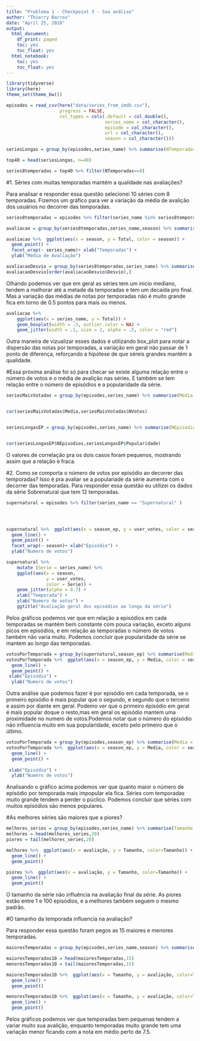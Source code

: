```yaml
---
title: "Problema 1 - Checkpoint 3 - Sua análise"
author: "Thierry Barros"
date: "April 25, 2018"
output:
  html_document:
    df_print: paged
    toc: yes
    toc_float: yes
  html_notebook:
    toc: yes
    toc_float: yes
---
```


```r
library(tidyverse)
library(here)
theme_set(theme_bw())
```




```r
episodes = read_csv(here("data/series_from_imdb.csv"), 
                    progress = FALSE,
                    col_types = cols(.default = col_double(), 
                                     series_name = col_character(), 
                                     episode = col_character(), 
                                     url = col_character(),
                                     season = col_character())) 

seriesLongas = group_by(episodes,series_name) %>% summarise(NTemporadas=n_distinct(season)) %>% arrange(desc(NTemporadas))

top40 = head(seriesLongas, n=40)

series8temporadas = top40 %>% filter(NTemporadas==8)

```
#1. Séries com muitas temporadas mantém a qualidade nas avaliações?
  
  Para analisar e responder essa questão selecionei 10 séries com 8 temporadas. Fizemos um gráfico para ver a variação da média de avalição dos usuários no decorrer das temporadas.
```r
series8temporadas = episodes %>% filter(series_name %in% series8temporadas$series_name )

avaliacao = group_by(series8temporadas,series_name,season) %>% summarise(Total=mean(user_rating)) %>% arrange(desc(season))

avaliacao %>%  ggplot(aes(x = season, y = Total, color = season)) + 
  geom_point() +
  facet_wrap(~ series_name)+ xlab("Temporadas") +
  ylab("Média de Avaliação")

avaliacaoDesvio = group_by(series8temporadas,series_name) %>% summarise(Desvio=sd(user_rating)) 
avaliacaoDesvio[order(avaliacaoDesvio$Desvio),]
```

  Olhando podemos ver que em geral as séries tem um inicio mediano, tendem a melhorar até a metade da temporadas e tem um decaída pro final. Mas a variação das médias de notas por temporadas não é muito grande fica em torno de 0.5 pontos para mais ou menos.

```r
avaliacao %>% 
    ggplot(aes(x = series_name, y = Total)) + 
    geom_boxplot(width = .5, outlier.color = NA) +   
    geom_jitter(width = .1, size = 2, alpha = .5, color = "red") 
```

  Outra maneira de vizualizar esses dados é utilizando box_plot para notar a dispersão das notas por temporadas, a variação em geral não passar de 1 ponto de diferença, reforçando a hipótese de que séreis grandes mantém a qualidade.
  
#Essa próxima análise foi só para checar se existe alguma relação entre o número de votos e o média de avalição nas séries. E também se tem relação entre o número de episódios e a popularidade da série.

```r

seriesMaisVotadas = group_by(episodes,series_name) %>% summarise(Media = mean(user_rating),NVotos=sum(user_votes)) %>% arrange(desc(Media))


cor(seriesMaisVotadas$Media,seriesMaisVotadas$NVotos)


seriesLongasEP = group_by(episodes,series_name) %>% summarise(NEpisodios=n(),Popularidade = sum(user_votes)) %>% arrange(desc(NEpisodios))


cor(seriesLongasEP$NEpisodios,seriesLongasEP$Popularidade)


```

O valores de correlação pra os dois casos foram pequenos, mostrando assim que a relação é fraca.


#2. Como se comporta o número de votos por episódio ao decorrer das temporadas?
  Isso é pra avaliar se a populariade da série aumenta com o decorrer das temporadas.
  Para responder essa questão eu utilizei os dados da série Sobrenatural que tem 12 temporadas.

```r
supernatural = episodes %>% filter(series_name == "Supernatural" )




supernatural %>%  ggplot(aes(x = season_ep, y = user_votes, color = season)) + 
  geom_line() + 
  geom_point() +
  facet_wrap(~ season)+ xlab("Episódio") +
  ylab("Numero de votos")


```
```r


supernatural %>% 
    mutate (Serie = series_name) %>% 
    ggplot(aes(x = season, 
               y = user_votes, 
               color = Serie)) +
    geom_jitter(alpha = 0.7) +
    xlab("Temporada") +
    ylab("Numero de votos") +
    ggtitle("Avaliação geral dos episódios ao longo da série")
```


  Pelos gráficos podemos ver que em relação a episódios em cada temporadas se mantém bem constante com pouca variação, exceto alguns picos em episódios, e em relação as temporadas o número de votos também não varia muito. Podemos concluir que popularidade da série se mantem ao longo das temporadas.

```r
votosPorTemporada = group_by(supernatural,season_ep) %>% summarise(Media = (sum(user_votes)/n())) %>% arrange(desc(Media))
votosPorTemporada %>%  ggplot(aes(x = season_ep, y = Media, color = season_ep)) + 
  geom_line() + 
  geom_point() +
 xlab("Episódio") +
  ylab("Numero de votos")
```

  Outra análise que podemos fazer é por episódio em cada temporada, se o primeiro episódio é mais popular que o segundo, e segundo que o terceiro e assim por diante em geral. Podemo ver que o primeiro épisódio em geral é mais popular doque o resto,mas em geral os episódio mantem uma proximidade no numero de votos.Podemos notar que o número do episódio não influencia muito em sua popularidade, exceto pelo primeiro que o último.

```r
votosPorTemporada = group_by(episodes,season_ep) %>% summarise(Media = (sum(user_votes)/n())) %>% arrange(desc(Media))
votosPorTemporada %>%  ggplot(aes(x = season_ep, y = Media, color = season_ep)) + 
  geom_line() + 
  geom_point() +
  
 xlab("Episódio") +
  ylab("Numero de votos")
```

  Analisando o gráfico acima podemos ver que quanto maior o número de episódio por temporada mais impopular ela fica. Séries com temporadas muito grande tendem a perder o púclico. Podemos concluir que séries com muitos epísódios são menos populares.

#As melhores séries são maiores que a piores?

```r
melhores_series = group_by(episodes,series_name) %>% summarise(Tamanho = n(),avaliação = mean(user_rating)) %>% arrange(desc(avaliação))
melhores = head(melhores_series,20)
piores = tail(melhores_series,20)

melhores %>%  ggplot(aes(x = avaliação, y = Tamanho, color=Tamanho)) + 
  geom_line() + 
  geom_point() 

piores %>%  ggplot(aes(x = avaliação, y = Tamanho, color=Tamanho)) + 
  geom_line() + 
  geom_point() 

```

  O tamanho da série não influência na avaliação final da série. As piores estão entre 1 e 100 episódios, e a melhores também seguem o mesmo padrão.
  
#O tamanho da temporada influencia na avaliação?

  Para responder essa questão foram pegos as 15 maiores e menores temporadas.
```r
maioresTemporadas = group_by(episodes,series_name,season) %>% summarise(Tamanho = n(),avaliação = mean(user_rating)) %>% arrange(desc(Tamanho))

maioresTemporadas10 = head(maioresTemporadas,15)
menoresTemporadas10 = tail(maioresTemporadas,15)

maioresTemporadas10 %>%  ggplot(aes(x = Tamanho, y = avaliação, color=Tamanho)) + 
  geom_line() + 
  geom_point() 

menoresTemporadas10 %>%  ggplot(aes(x = Tamanho, y = avaliação, color=Tamanho)) + 
  geom_line() + 
  geom_point() 

```

  Pelos gráficos podemos ver que temporadas bem pequenas tendem a variar muito sua avalição, enquanto temporadas muito grande tem uma variação menor ficando com a nota em médio perto de 7.5.


